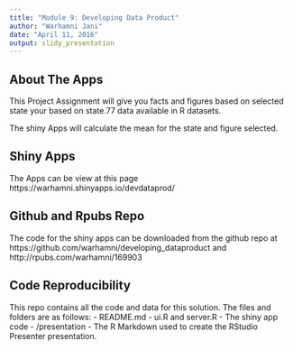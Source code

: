 ---
title: "Module 9: Developing Data Product"
author: "Warhamni Jani"
date: "April 11, 2016"
output: slidy_presentation
---

## About The Apps

This Project Assignment will give you facts and figures based on selected state your based on state.77 data available in R datasets.

The shiny Apps will calculate the mean for the state and figure selected.


## Shiny Apps

The Apps can be view at this page 
https://warhamni.shinyapps.io/devdataprod/



## Github and Rpubs Repo

The code for the shiny apps can be downloaded from the github repo at https://github.com/warhamni/developing_dataproduct and http://rpubs.com/warhamni/169903


## Code Reproducibility

This repo contains all the code and data for this solution. The files and folders are as follows:
-	README.md
-	ui.R and server.R - The shiny app code
-	/presentation - The R Markdown used to create the RStudio Presenter presentation.

